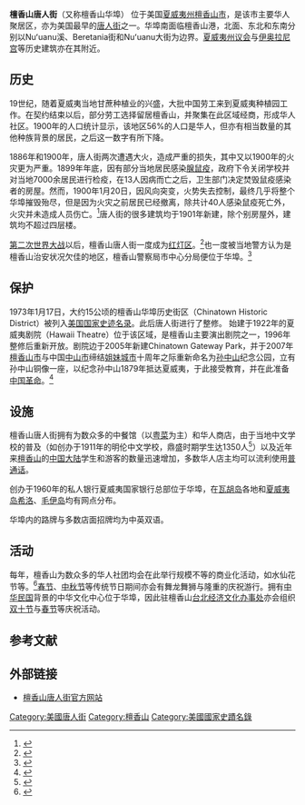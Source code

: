{{Infobox NRHP
 | name = 檀香山华埠历史街区<br>Chinatown Historic District
 | nrhp_type = hd
 | image = Honolulu-Chinatown-WoFat-building.JPG
 | caption = Wo Fat餐馆旧址
 | location= [[檀香山|檀香山]]Beretania街、Nuuanu溪、Nuuanu大街与檀香山湾
 | lat_degrees = 21
 | lat_minutes = 18
 | lat_seconds = 44
 | lat_direction = N
 | long_degrees = 157
 | long_minutes = 51
 | long_seconds = 46
 | long_direction = W
 | coord_display = inline,title
 | locmapin = Hawaii
 | built = 1900
 | architecture = 
 | added = 1973年1月17日
 | area = {{convert|36|acre}}
 | governing_body = <!--Local-->
 | refnum = 73000658<ref name="nris">{{NRISref|2009a}}</ref>
}}

'''檀香山唐人街'''（又称檀香山华埠） 位于美国[[夏威夷州|夏威夷州]][[檀香山市|檀香山市]]，是该市主要华人聚居区，亦为美国最早的[[唐人街|唐人街]]之一。华埠南面临檀香山港，北面、东北和东南分别以Nuʻuanu溪、Beretania街和Nuʻuanu大街为边界。[[夏威夷州议会|夏威夷州议会]]与[[伊奥拉尼宫|伊奥拉尼宫]]等历史建筑亦在其附近。

==历史==
19世纪，随着夏威夷当地甘蔗种植业的兴盛，大批中国劳工来到夏威夷种植园工作。在契约结束以后，部分劳工选择留居檀香山，并聚集在此区域经商，形成华人社区。1900年的人口统计显示，该地区56%的人口是华人，但亦有相当数量的其他种族背景的居民，之后这一数字有所下降。

1886年和1900年，唐人街两次遭遇大火，造成严重的损失，其中又以1900年的火灾更为严重。1899年年底，因有部分当地居民感染[[腺鼠疫|腺鼠疫]]，政府下令关闭学校并对当地7000余居民进行检疫，在13人因病而亡之后，卫生部门决定焚毁鼠疫感染者的房屋。然而，1900年1月20日，因风向突变，火势失去控制，最终几乎将整个华埠摧毁殆尽，但是因为火灾之前居民已经撤离，除共计40人感染鼠疫死亡外，火灾并未造成人员伤亡。<ref>{{Cite web |url=http://chroniclingamerica.loc.gov/lccn/sn85047097/1901-07-03/ed-1/seq-3/ |title=存档副本 |access-date=2011-03-24 |archive-date=2021-03-14 |archive-url=https://web.archive.org/web/20210314123135/https://chroniclingamerica.loc.gov/lccn/sn85047097/1901-07-03/ed-1/seq-3/ |dead-url=no }}</ref>唐人街的很多建筑均于1901年新建，除个别房屋外，建筑均不超过四层楼。

[[第二次世界大战|第二次世界大战]]以后，檀香山唐人街一度成为[[红灯区|红灯区]]。<ref>{{Cite web |url=http://archives.starbulletin.com/98/09/29/news/story3.html |title=存档副本 |access-date=2011-03-24 |archive-date=2012-07-08 |archive-url=https://web.archive.org/web/20120708014539/http://archives.starbulletin.com/98/09/29/news/story3.html |dead-url=no }}</ref>也一度被当地警方认为是檀香山治安状况欠佳的地区，檀香山警察局市中心分局便位于华埠。<ref>{{Cite web |url=http://archives.starbulletin.com/1998/09/19/news/story6.html |title=存档副本 |access-date=2011-03-24 |archive-date=2012-07-08 |archive-url=https://web.archive.org/web/20120708015758/http://archives.starbulletin.com/1998/09/19/news/story6.html |dead-url=no }}</ref>

==保护==
1973年1月17日，大约15公顷的檀香山华埠历史街区（Chinatown Historic District）被列入[[美国|美国]][[国家史迹名录|国家史迹名录]]。此后唐人街进行了整修。
始建于1922年的夏威夷剧院（Hawaii Theatre）位于该区域，是檀香山主要演出剧院之一，1996年整修后重新开放。剧院边于2005年新建Chinatown Gateway Park，并于2007年[[檀香山市|檀香山市]]与中国[[中山市|中山市]]缔结[[姐妹城市|姐妹城市]]十周年之际重新命名为[[孙中山|孙中山]]纪念公园，立有孙中山铜像一座，以纪念孙中山1879年抵达夏威夷，于此接受教育，并在此准备[[辛亥革命|中国革命]]。<ref>{{Cite web |url=http://www1.honolulu.gov/csd/publiccom/honnews07/statueandparktohonordrsunyatsennov807.htm |title=存档副本 |access-date=2011-03-24 |archive-date=2011-10-27 |archive-url=https://web.archive.org/web/20111027130506/http://www1.honolulu.gov/csd/publiccom/honnews07/statueandparktohonordrsunyatsennov807.htm |dead-url=no }}</ref>

==设施==
檀香山唐人街拥有为数众多的中餐馆（以[[粤菜|粤菜]]为主）和华人商店，由于当地中文学校的普及（如创办于1911年的明伦中文学校，鼎盛时期学生达1350人<ref>{{Cite web |url=http://www.hwjyw.com/info/organizations/North_America/schools/200904/t20090427_28484.shtml |title=存档副本 |access-date=2011-03-24 |archive-date=2021-03-14 |archive-url=https://web.archive.org/web/20210314123205/http://www.hwjyw.com/info/organizations/North_America/schools/200904/t20090427_28484.shtml |dead-url=no }}</ref>）以及近年来[[檀香山|檀香山]]的[[中国大陆|中国大陆]]学生和游客的数量迅速增加，多数华人店主均可以流利使用[[普通话|普通话]]。 

创办于1960年的私人银行夏威夷国家银行总部位于华埠，在[[瓦胡岛|瓦胡岛]]各地和[[夏威夷岛|夏威夷岛]][[希洛_(夏威夷州)|希洛]]、[[毛伊岛|毛伊岛]]均有网点分布。

华埠内的路牌与多数店面招牌均为中英双语。

==活动==
每年，檀香山为数众多的华人社团均会在此举行规模不等的商业化活动，如水仙花节等。<ref>{{Cite web |url=http://www.med66.com/html/ziliao/07/3/6d2275600c147e874fa91452e2452823.htm |title=存档副本 |access-date=2011-03-24 |archive-date=2021-03-14 |archive-url=https://web.archive.org/web/20210314123227/https://www.med66.com/html/ziliao/07/3/6d2275600c147e874fa91452e2452823.htm |dead-url=no }}</ref>[[春节|春节]]、[[中秋节|中秋节]]等传统节日期间亦会有舞龙舞狮与隆重的庆祝游行。拥有[[中华民国|中华民国]]背景的中华文化中心位于华埠，因此驻檀香山[[台北经济文化办事处|台北经济文化办事处]]亦会组织[[双十节|双十节]]与[[春节|春节]]等庆祝活动。

== 参考文献 ==
<div class="references-small">
<references />

==外部链接==
*[https://web.archive.org/web/20100127102916/http://www.chinatownhi.com/ 檀香山唐人街官方网站]

{{唐人街}}
{{Authority control}}
[[Category:美國唐人街|Category:美國唐人街]]
[[Category:檀香山|Category:檀香山]]
[[Category:美國國家史蹟名錄|Category:美國國家史蹟名錄]]